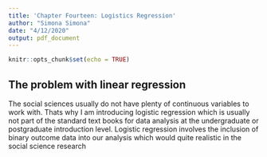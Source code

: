 ```yaml
---
title: 'Chapter Fourteen: Logistics Regression'
author: "Simona Simona"
date: "4/12/2020"
output: pdf_document
---
```


```r
knitr::opts_chunk$set(echo = TRUE)
```

## The problem with linear regression 

The social sciences usually do not have plenty of continuous variables to work with. Thats why I am introducing logistic regression which is usually not part of the standard text books for data analysis at the undergraduate or postgraduate introduction level. Logistic regression involves the inclusion of binary outcome data into our analysis which would quite realistic in the social science research 
